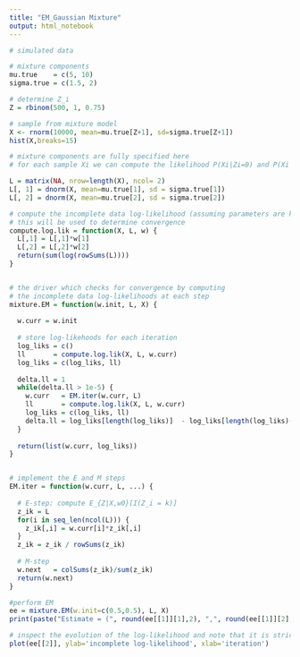 ```yaml
---
title: "EM_Gaussian Mixture"
output: html_notebook
---
```


```r
# simulated data

# mixture components
mu.true    = c(5, 10)
sigma.true = c(1.5, 2)

# determine Z_i
Z = rbinom(500, 1, 0.75)

# sample from mixture model
X <- rnorm(10000, mean=mu.true[Z+1], sd=sigma.true[Z+1])
hist(X,breaks=15)
```

```r
# mixture components are fully specified here
# for each sample Xi we can compute the likelihood P(Xi|Zi=0) and P(Xi|Zi=1)

L = matrix(NA, nrow=length(X), ncol= 2)
L[, 1] = dnorm(X, mean=mu.true[1], sd = sigma.true[1])
L[, 2] = dnorm(X, mean=mu.true[2], sd = sigma.true[2])
```


```r
# compute the incomplete data log-likelihood (assuming parameters are known)
# this will be used to determine convergence
compute.log.lik = function(X, L, w) {
  L[,1] = L[,1]*w[1]
  L[,2] = L[,2]*w[2]
  return(sum(log(rowSums(L))))
}


# the driver which checks for convergence by computing 
# the incomplete data log-likelihoods at each step
mixture.EM = function(w.init, L, X) {
  
  w.curr = w.init
  
  # store log-likehoods for each iteration
  log_liks = c()
  ll       = compute.log.lik(X, L, w.curr)
  log_liks = c(log_liks, ll)
  
  delta.ll = 1
  while(delta.ll > 1e-5) {
    w.curr   = EM.iter(w.curr, L)
    ll       = compute.log.lik(X, L, w.curr)
    log_liks = c(log_liks, ll)
    delta.ll = log_liks[length(log_liks)]  - log_liks[length(log_liks)-1]
  }
  
  return(list(w.curr, log_liks))
}


# implement the E and M steps
EM.iter = function(w.curr, L, ...) {
  
  # E-step: compute E_{Z|X,w0}[I(Z_i = k)]
  z_ik = L
  for(i in seq_len(ncol(L))) {
    z_ik[,i] = w.curr[i]*z_ik[,i]
  }
  z_ik = z_ik / rowSums(z_ik)
  
  # M-step
  w.next   = colSums(z_ik)/sum(z_ik)
  return(w.next)
}
```


```r
#perform EM
ee = mixture.EM(w.init=c(0.5,0.5), L, X)
print(paste("Estimate = (", round(ee[[1]][1],2), ",", round(ee[[1]][2],2), ")", sep=""))

# inspect the evolution of the log-likelihood and note that it is strictly increases
plot(ee[[2]], ylab='incomplete log-likelihood', xlab='iteration')
```








